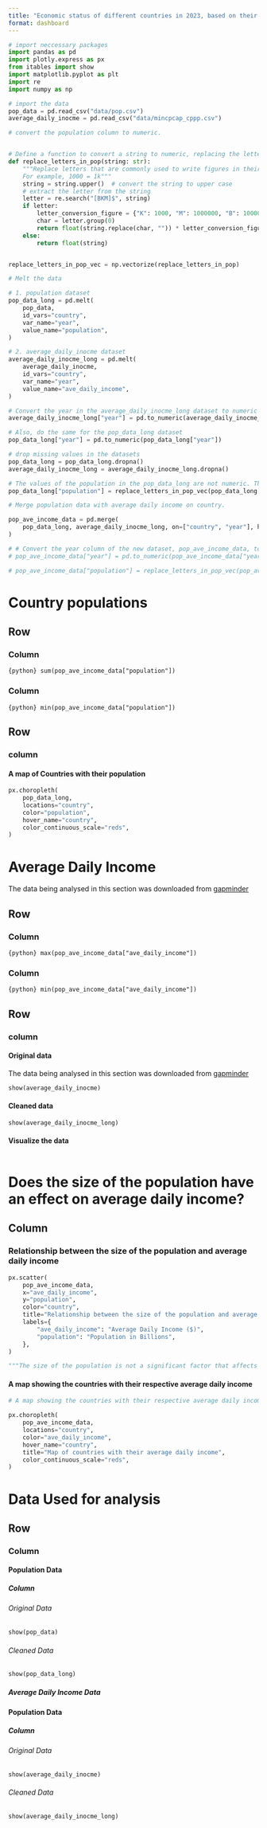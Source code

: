 ```yaml
---
title: "Economic status of different countries in 2023, based on their average daily income"
format: dashboard
---
```



```python
# import neccessary packages
import pandas as pd
import plotly.express as px
from itables import show
import matplotlib.pyplot as plt
import re
import numpy as np
```

```python
# import the data
pop_data = pd.read_csv("data/pop.csv")
average_daily_inocme = pd.read_csv("data/mincpcap_cppp.csv")
```

```python
# convert the population column to numeric.


# Define a function to convert a string to numeric, replacing the letters with their appropriate values (thousands(k), million(m) and billion(b))
def replace_letters_in_pop(string: str):
    """Replace letters that are commonly used to write figures in their short forms.
    For example, 1000 = 1k"""
    string = string.upper()  # convert the string to upper case
    # extract the letter from the string
    letter = re.search("[BKM]$", string)
    if letter:
        letter_conversion_figure = {"K": 1000, "M": 1000000, "B": 1000000000}
        char = letter.group(0)
        return float(string.replace(char, "")) * letter_conversion_figure[char]
    else:
        return float(string)


replace_letters_in_pop_vec = np.vectorize(replace_letters_in_pop)
```
```python
# Melt the data

# 1. population dataset
pop_data_long = pd.melt(
    pop_data,
    id_vars="country",
    var_name="year",
    value_name="population",
)

# 2. average_daily_inocme dataset
average_daily_inocme_long = pd.melt(
    average_daily_inocme,
    id_vars="country",
    var_name="year",
    value_name="ave_daily_income",
)
```

```python
# Convert the year in the average_daily_inocme_long dataset to numeric
average_daily_inocme_long["year"] = pd.to_numeric(average_daily_inocme_long["year"])

# Also, do the same for the pop_data_long dataset
pop_data_long["year"] = pd.to_numeric(pop_data_long["year"])
```

```python
# drop missing values in the datasets
pop_data_long = pop_data_long.dropna()
average_daily_inocme_long = average_daily_inocme_long.dropna()
```


```python
# The values of the population in the pop_data_long are not numeric. They have short forms like K,B and M. Replace them appropriately
pop_data_long["population"] = replace_letters_in_pop_vec(pop_data_long["population"])
```

```python
# Merge population data with average daily income on country.

pop_ave_income_data = pd.merge(
    pop_data_long, average_daily_inocme_long, on=["country", "year"], how="left"
)
```
```python
# # Convert the year column of the new dataset, pop_ave_income_data, to numeric
# pop_ave_income_data["year"] = pd.to_numeric(pop_ave_income_data["year"])

# pop_ave_income_data["population"] = replace_letters_in_pop_vec(pop_ave_income_data["population"])
```

# Country populations
## Row
### Column {width="20%"}
::: {.valuebox title="Highest population" color="red" icon="arrow-up"}

`{python} sum(pop_ave_income_data["population"])`

:::

### Column {width="20%"}
::: {.valuebox title="minimum population" color="blue" icon="arrow-down"}

`{python} min(pop_ave_income_data["population"])`

:::
## Row
### column {.tabset} 
#### A map of Countries with their population

```python
px.choropleth(
    pop_data_long,
    locations="country",
    color="population",
    hover_name="country",
    color_continuous_scale="reds",
)
```


# Average Daily Income

The data being analysed in this section was downloaded from [gapminder](https://www.gapminder.org/data/)

## Row {height="20%"}
### Column {width="30%"}
::: {.valuebox title="Highest Average Daily Income" color="red" icon="arrow-up"}

`{python} max(pop_ave_income_data["ave_daily_income"])`

:::

### Column {width="30%"}
::: {.valuebox title="minimum Average Daily Income" color="blue" icon="arrow-down"}

`{python} min(pop_ave_income_data["ave_daily_income"])`

:::
## Row
### column {.tabset} 
#### Original data

The data being analysed in this section was downloaded from [gapminder](https://www.gapminder.org/data/)
```python
show(average_daily_inocme)
```

#### Cleaned data
```python
show(average_daily_inocme_long)
```

#### Visualize the data

```python

```


# Does the size of the population have an effect on average daily income?

## Column 
### Relationship between the size of the population and average daily income
```python
px.scatter(
    pop_ave_income_data,
    x="ave_daily_income",
    y="population",
    color="country",
    title="Relationship between the size of the population and average daily income ",
    labels={
        "ave_daily_income": "Average Daily Income ($)",
        "population": "Population in Billions",
    },
)

"""The size of the population is not a significant factor that affects the average daily income"""
```
#### A map showing the countries with their respective average daily income

```python
# A map showing the countries with their respective average daily income

px.choropleth(
    pop_ave_income_data,
    locations="country",
    color="ave_daily_income",
    hover_name="country",
    title="Map of countries with their average daily income",
    color_continuous_scale="reds",
)
```

# Data Used for analysis

## Row
### Column {.tabset}
#### Population Data
##### Column {.tabset}
###### Original Data

```python
show(pop_data)
```
###### Cleaned Data

```python
show(pop_data_long)
```

##### Average Daily Income  Data
#### Population Data
##### Column {.tabset}
###### Original Data

```python
show(average_daily_inocme)
```
###### Cleaned Data

```python
show(average_daily_inocme_long)
```
